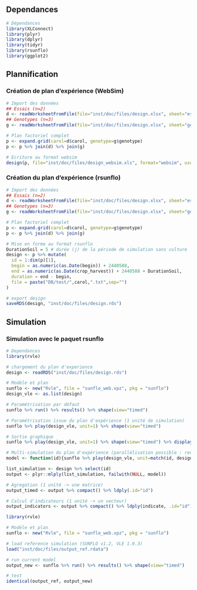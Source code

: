 
## Dependances
```r
# Dépendances
library(XLConnect)
library(plyr)
library(dplyr)
library(tidyr)
library(rsunflo)
library(ggplot2)
```


## Plannification
### Création de plan d'expérience (WebSim)
```r
# Import des données
## Essais (n=2)
d <- readWorksheetFromFile(file="inst/doc/files/design.xlsx", sheet="essais")
## Genotypes (n=3)
g <- readWorksheetFromFile(file="inst/doc/files/design.xlsx", sheet="genotype")

# Plan factoriel complet
p <- expand.grid(carol=d$carol, genotype=g$genotype)
p <- p %>% join(d) %>% join(g)

# Ecriture au format websim
design(p, file="inst/doc/files/design_websim.xls", format="websim", user="casadebaig")
```

### Création du plan d'expérience (rsunflo)
```r
# Import des données
## Essais (n=2)
d <- readWorksheetFromFile(file="inst/doc/files/design.xlsx", sheet="essais")
## Genotypes (n=3)
g <- readWorksheetFromFile(file="inst/doc/files/design.xlsx", sheet="genotype")

# Plan factoriel complet
p <- expand.grid(carol=d$carol, genotype=g$genotype)
p <- p %>% join(d) %>% join(g)

# Mise en forme au format rsunflo
DurationSoil = 5 # durée (j) de la période de simulation sans culture
design <- p %>% mutate(
  id = 1:dim(p)[1],
  begin = as.numeric(as.Date(begin)) + 2440588,
  end = as.numeric(as.Date(crop_harvest)) + 2440588 + DurationSoil,
  duration = end - begin,
  file = paste("DB/test/",carol,".txt",sep="")
)

# export design
saveRDS(design, "inst/doc/files/design.rds")
```



## Simulation
### Simulation avec le paquet rsunflo
```r
# Dependances
library(rvle)

# chargement du plan d'experience
design <- readRDS("inst/doc/files/design.rds")

# Modèle et plan
sunflo <- new("Rvle", file = "sunflo_web.vpz", pkg = "sunflo")
design_vle <- as.list(design)

# Paramétrisation par défaut
sunflo %>% run() %>% results() %>% shape(view="timed")

# Paramétrisation issue du plan d'expérience (1 unité de simulation)
sunflo %>% play(design_vle, unit=1) %>% shape(view="timed")

# Sortie graphique
sunflo %>% play(design_vle, unit=1) %>% shape(view="timed") %>% display()

# Multi-simulation du plan d'expérience (parallélisation possible : require(doMC), ?mlply)
model <- function(id){sunflo %>% play(design_vle, unit=match(id, design_vle$id)) %>% shape(view="timed")}

list_simulation <- design %>% select(id) 
output <- plyr::mlply(list_simulation, failwith(NULL, model))

# Agregation (1 unité -> une matrice)
output_timed <- output %>% compact() %>% ldply(.id="id")

# Calcul d'indicateurs (1 unité -> un vecteur)
output_indicators <- output %>% compact() %>% ldply(indicate, .id="id")
```


```r
library(rvle)

# Modèle et plan
sunflo <- new("Rvle", file = "sunflo_web.vpz", pkg = "sunflo")

# load reference simulation (SUNFLO v1.2, VLE 1.0.3)
load("inst/doc/files/output_ref.rdata")

# run current model
output_new <- sunflo %>% run() %>% results() %>% shape(view="timed")

# test
identical(output_ref, output_new)

```

